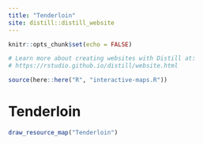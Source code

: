 ```yaml
---
title: "Tenderloin"
site: distill::distill_website
---
```


  ```r
knitr::opts_chunk$set(echo = FALSE)

# Learn more about creating websites with Distill at:
# https://rstudio.github.io/distill/website.html

```



```r
source(here::here("R", "interactive-maps.R"))
```



<div class="mt-16 mb-4">
  <h1 class="text-4xl font-bold mb-4">Tenderloin</h1>
  </div>







```r
draw_resource_map("Tenderloin")
```
